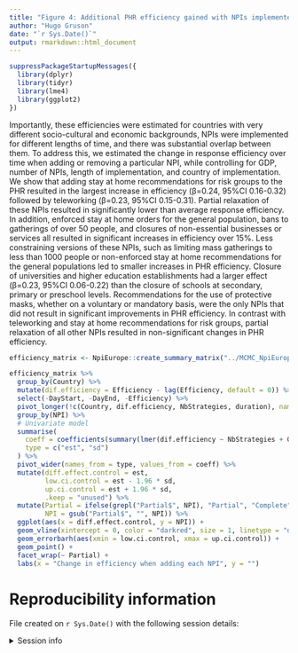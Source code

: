 ```yaml
---
title: "Figure 4: Additional PHR efficiency gained with NPIs implemented against COVID-19 in Europe."
author: "Hugo Gruson"
date: "`r Sys.Date()`"
output: rmarkdown::html_document
---
```


```r
suppressPackageStartupMessages({
  library(dplyr)
  library(tidyr)
  library(lme4)
  library(ggplot2)
})
```

Importantly, these efficiencies were estimated for countries with very different socio-cultural and economic backgrounds, NPIs were implemented for different lengths of time, and there was substantial overlap between them. To address this, we estimated the change in response efficiency over time when adding or removing a particular NPI, while controlling for GDP, number of NPIs, length of implementation, and country of implementation. We show that adding stay at home recommendations for risk groups to the PHR resulted in the largest increase in efficiency (β=0.24, 95%CI 0.16-0.32) followed by teleworking (β=0.23, 95%CI 0.15-0.31). Partial relaxation of these NPIs resulted in significantly lower than average response efficiency. In addition, enforced stay at home orders for the general population, bans to gatherings of over 50 people, and closures of non-essential businesses or services all resulted in significant increases in efficiency over 15%. Less constraining versions of these NPIs, such as limiting mass gatherings to less than 1000 people or non-enforced stay at home recommendations for the general populations led to smaller increases in PHR efficiency. Closure of universities and higher education establishments had a larger effect (β=0.23, 95%CI 0.06-0.22) than the closure of schools at secondary, primary or preschool levels. Recommendations for the use of protective masks, whether on a voluntary or mandatory basis, were the only NPIs that did not result in significant improvements in PHR efficiency. In contrast with teleworking and stay at home recommendations for risk groups, partial relaxation of all other NPIs resulted in non-significant changes in PHR efficiency.

```r
efficiency_matrix <- NpiEurope::create_summary_matrix("../MCMC_NpiEurope")
```

```r
efficiency_matrix %>%
  group_by(Country) %>%
  mutate(dif.efficiency = Efficiency - lag(Efficiency, default = 0)) %>%
  select(-DayStart, -DayEnd, -Efficiency) %>%
  pivot_longer(!c(Country, dif.efficiency, NbStrategies, duration), names_to = "NPI") %>%
  group_by(NPI) %>%
  # Univariate model
  summarise(
    coeff = coefficients(summary(lmer(dif.efficiency ~ NbStrategies + GDP + duration + value + (1 | Country), data = cur_data())))[5, c(1, 2)],
    type = c("est", "sd")
  ) %>%
  pivot_wider(names_from = type, values_from = coeff) %>%
  mutate(diff.effect.control = est,
         low.ci.control = est - 1.96 * sd,
         up.ci.control = est + 1.96 * sd,
         .keep = "unused") %>%
  mutate(Partial = ifelse(grepl("Partial$", NPI), "Partial", "Complete"),
         NPI = gsub("Partial$", "", NPI)) %>%
  ggplot(aes(x = diff.effect.control, y = NPI)) +
  geom_vline(xintercept = 0, color = "darkred", size = 1, linetype = "dashed") +
  geom_errorbarh(aes(xmin = low.ci.control, xmax = up.ci.control)) +
  geom_point() +
  facet_wrap(~ Partial) +
  labs(x = "Change in efficiency when adding each NPI", y = "")
```

# Reproducibility information

File created on `r Sys.Date()` with the following session details:

<details>
<summary>Session info</summary>

```r
sessionInfo()
```

</details>
